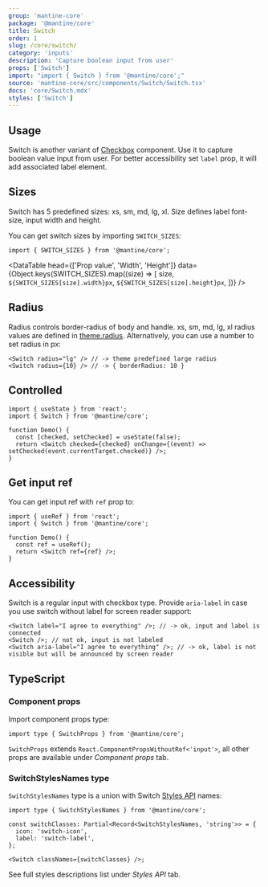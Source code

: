 ```yaml
---
group: 'mantine-core'
package: '@mantine/core'
title: Switch
order: 1
slug: /core/switch/
category: 'inputs'
description: 'Capture boolean input from user'
props: ['Switch']
import: "import { Switch } from '@mantine/core';"
source: 'mantine-core/src/components/Switch/Switch.tsx'
docs: 'core/Switch.mdx'
styles: ['Switch']
---
```



## Usage

Switch is another variant of [Checkbox](/core/checkbox/)
component. Use it to capture boolean value input from user.
For better accessibility set `label` prop, it will add associated label element.

<Demo data={SwitchDemos.configurator} />

## Sizes

Switch has 5 predefined sizes: xs, sm, md, lg, xl.
Size defines label font-size, input width and height.

<Demo data={SwitchDemos.sizes} />

You can get switch sizes by importing `SWITCH_SIZES`:

```tsx
import { SWITCH_SIZES } from '@mantine/core';
```

<DataTable
  head={['Prop value', 'Width', 'Height']}
  data={Object.keys(SWITCH_SIZES).map((size) => [
    size,
    `${SWITCH_SIZES[size].width}px`,
    `${SWITCH_SIZES[size].height}px`,
  ])}
/>

## Radius

Radius controls border-radius of body and handle.
xs, sm, md, lg, xl radius values are defined in [theme.radius](/theming/extend-theme/#spacing-radius-and-shadows).
Alternatively, you can use a number to set radius in px:

```tsx
<Switch radius="lg" /> // -> theme predefined large radius
<Switch radius={10} /> // -> { borderRadius: 10 }
```

<Demo data={SwitchDemos.radius} />

## Controlled

```tsx
import { useState } from 'react';
import { Switch } from '@mantine/core';

function Demo() {
  const [checked, setChecked] = useState(false);
  return <Switch checked={checked} onChange={(event) => setChecked(event.currentTarget.checked)} />;
}
```

## Get input ref

You can get input ref with `ref` prop to:

```tsx
import { useRef } from 'react';
import { Switch } from '@mantine/core';

function Demo() {
  const ref = useRef();
  return <Switch ref={ref} />;
}
```

## Accessibility

Switch is a regular input with checkbox type. Provide `aria-label` in case you use switch without label for screen reader support:

```tsx
<Switch label="I agree to everything" />; // -> ok, input and label is connected
<Switch />; // not ok, input is not labeled
<Switch aria-label="I agree to everything" />; // -> ok, label is not visible but will be announced by screen reader
```

## TypeScript

### Component props

Import component props type:

```tsx
import type { SwitchProps } from '@mantine/core';
```

`SwitchProps` extends `React.ComponentPropsWithoutRef<'input'>`, all other props are available under _Component props_ tab.

### SwitchStylesNames type

`SwitchStylesNames` type is a union with Switch [Styles API](/theming/styles-api/) names:

```tsx
import type { SwitchStylesNames } from '@mantine/core';

const switchClasses: Partial<Record<SwitchStylesNames, 'string'>> = {
  icon: 'switch-icon',
  label: 'switch-label',
};

<Switch classNames={switchClasses} />;
```

See full styles descriptions list under _Styles API_ tab.
